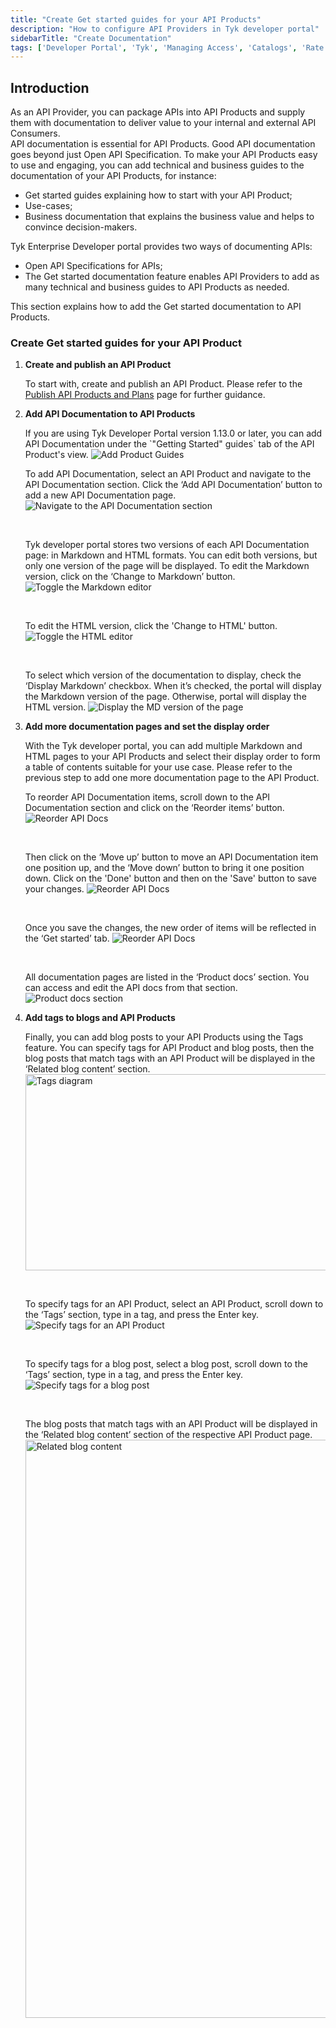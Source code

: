 ```yaml
---
title: "Create Get started guides for your API Products"
description: "How to configure API Providers in Tyk developer portal"
sidebarTitle: "Create Documentation"
tags: ['Developer Portal', 'Tyk', 'Managing Access', 'Catalogs', 'Rate Limit', 'Dynamic Client Registration', 'Documenting APIs']
---
```


## Introduction

As an API Provider, you can package APIs into API Products and supply them with documentation to deliver value to your internal and external API Consumers.<br/>
API documentation is essential for API Products. Good API documentation goes beyond just Open API Specification. To make your API Products easy to use and engaging, you can add technical and business guides to the documentation of your API Products, for instance:
* Get started guides explaining how to start with your API Product;
* Use-cases;
* Business documentation that explains the business value and helps to convince decision-makers.

Tyk Enterprise Developer portal provides two ways of documenting APIs:
* Open API Specifications for APIs;
* The Get started documentation feature enables API Providers to add as many technical and business guides to API Products as needed.

This section explains how to add the Get started documentation to API Products.

### Create Get started guides for your API Product


1. **Create and publish an API Product**

    To start with, create and publish an API Product. Please refer to the [Publish API Products and Plans](/docs3/portal/overview/getting-started#publish-an-api-product) page for further guidance.

2. **Add API Documentation to API Products**

    

    <Note>
    If you are using Tyk Developer Portal version 1.13.0 or later, you can add API Documentation under the `"Getting Started" guides` tab of the API Product's view.
    <img src="/img/dashboard/portal-management/enterprise-portal/portal-product-guides.png" alt="Add Product Guides" />
    </Note>


    To add API Documentation, select an API Product and navigate to the API Documentation section.
    Click the ‘Add API Documentation’ button to add a new API Documentation page.
    <img src="/img/dashboard/portal-management/enterprise-portal/api-docs-navigate-to-the-api-docs-section.png" alt="Navigate to the API Documentation section" />

    <br/>

    Tyk developer portal stores two versions of each API Documentation page: in Markdown and HTML formats.
    You can edit both versions, but only one version of the page will be displayed.
    To edit the Markdown version, click on the ‘Change to Markdown’ button.
    <img src="/img/dashboard/portal-management/enterprise-portal/api-documentation-page-change-to-md.png" alt="Toggle the Markdown editor" />

    <br/>

    To edit the HTML version, click the 'Change to HTML' button.
    <img src="/img/dashboard/portal-management/enterprise-portal/api-documentation-page-change-to-html.png" alt="Toggle the HTML editor" />

    <br/>

    To select which version of the documentation to display, check the ‘Display Markdown’ checkbox.
    When it’s checked, the portal will display the Markdown version of the page.
    Otherwise, portal will display the HTML version.
    <img src="/img/dashboard/portal-management/enterprise-portal/api-documentation-page-display-md-version.png" alt="Display the MD version of the page" />

3. **Add more documentation pages and set the display order**

    With the Tyk developer portal, you can add multiple Markdown and HTML pages to your API Products and select their display order to form a table of contents suitable for your use case.
    Please refer to the previous step to add one more documentation page to the API Product.

    To reorder API Documentation items, scroll down to the API Documentation section and click on the ‘Reorder items’ button.
    <img src="/img/dashboard/portal-management/enterprise-portal/api-documentation-page-start-reordering-docs.png" alt="Reorder API Docs" />

    <br/>

    Then click on the ‘Move up’ button to move an API Documentation item one position up, and the ‘Move down’ button to bring it one position down. Click on the 'Done' button and then on the 'Save' button to save your changes.
    <img src="/img/dashboard/portal-management/enterprise-portal/api-documentation-page-move-doc-up.png" alt="Reorder API Docs" />

    <br/>

    Once you save the changes, the new order of items will be reflected in the ‘Get started’ tab.
    <img src="/img/dashboard/portal-management/enterprise-portal/api-documentation-page-get-started-live.png" alt="Reorder API Docs" />

    <br/>

    All documentation pages are listed in the ‘Product docs’ section. You can access and edit the API docs from that section.
    <img src="/img/dashboard/portal-management/enterprise-portal/product-docs-section.png" alt="Product docs section" />

4. **Add tags to blogs and API Products**

    Finally, you can add blog posts to your API Products using the Tags feature.
    You can specify tags for API Product and blog posts, then the blog posts that match tags with an API Product will be displayed in the ‘Related blog content’ section.
    <img src="/img/dashboard/portal-management/enterprise-portal/tags-diagram.png" alt="Tags diagram" width="600" height="314" />

    <br/>

    To specify tags for an API Product, select an API Product, scroll down to the ‘Tags’ section, type in a tag, and press the Enter key.
    <img src="/img/dashboard/portal-management/enterprise-portal/tags-section-in-api-product.png" alt="Specify tags for an API Product" />

    <br/>

    To specify tags for a blog post, select a blog post, scroll down to the ‘Tags’ section, type in a tag, and press the Enter key.
    <img src="/img/dashboard/portal-management/enterprise-portal/tags-section-in-blog-post.png" alt="Specify tags for a blog post" />

    <br/>

    The blog posts that match tags with an API Product will be displayed in the ‘Related blog content’ section of the respective API Product page.
    <img src="/img/dashboard/portal-management/enterprise-portal/related-blog-content.png" alt="Related blog content" width="800" height="925" />

